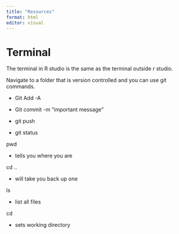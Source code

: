 ```yaml
---
title: "Resources"
format: html
editor: visual
---
```


# Terminal

The terminal in R studio is the same as the terminal outside r studio.

Navigate to a folder that is version controlled and you can use git commands.

-   Git Add -A

-   Git commit -m "important message"

-   git push

-   git status

pwd

-   tells you where you are

cd ..

-   will take you back up one

ls

-   list all files

cd

-   sets working directory
